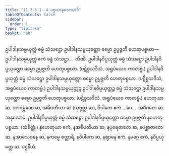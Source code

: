 ```yaml
---
title: "11.3.5.1--4 ပစ္စယာနုလောမာဒိ"
tableOfContents: false
sidebar:
  order: 1
type: "tipitaka"
basket: "ab"
---
```



<DynamicBreadcrumb />

<Division number="62">

<Paragraph number="3683">
ဥပါဒါနသမ္ပယုတ္တံ ဓမ္မံ သံသဋ္ဌော ဥပါဒါနသမ္ပယုတ္တော ဓမ္မော ဥပ္ပဇ္ဇတိ ဟေတုပစ္စယာ—  ဥပါဒါနသမ္ပယုတ္တံ ဧကံ ခန္ဓံ သံသဋ္ဌာ…  တီဏိ.
</Paragraph>

<Paragraph number="3684">
ဥပါဒါနဝိပ္ပယုတ္တံ ဓမ္မံ သံသဋ္ဌော ဥပါဒါနဝိပ္ပယုတ္တော ဓမ္မော ဥပ္ပဇ္ဇတိ ဟေတုပစ္စယာ. (ပဋိစ္စသဒိသံ, အရူပံယေဝ ကာတဗ္ဗံ.)
</Paragraph>

<Paragraph number="3685">
ဥပါဒါနဝိပ္ပယုတ္တံ ဓမ္မံ သံသဋ္ဌော ဥပါဒါနသမ္ပယုတ္တော ဓမ္မော ဥပ္ပဇ္ဇတိ ဟေတုပစ္စယာ. (ပဋိစ္စသဒိသံ, အရူပံယေဝ ကာတဗ္ဗံ.)
</Paragraph>

<Paragraph number="3686">
ဥပါဒါနသမ္ပယုတ္တဉ္စ ဥပါဒါနဝိပ္ပယုတ္တဉ္စ ဓမ္မံ သံသဋ္ဌော ဥပါဒါနသမ္ပယုတ္တော ဓမ္မော ဥပ္ပဇ္ဇတိ ဟေတုပစ္စယာ. (ပဋိစ္စသဒိသံ, အရူပံယေဝ ကာတဗ္ဗံ.)
</Paragraph>

<Paragraph number="3687">
ဟေတုယာ ဆ, အာရမ္မဏေ ဆ, အဓိပတိယာ ဆ (သဗ္ဗတ္ထ ဆ), ဝိပါကေ ဧကံ …ပေ…  အဝိဂတေ ဆ.

</Paragraph>
</Division>

<Paragraph number="3688" type="center">
အနုလောမံ.


</Paragraph>

<Paragraph number="3689">
ဥပါဒါနဝိပ္ပယုတ္တံ ဓမ္မံ သံသဋ္ဌော ဥပါဒါနဝိပ္ပယုတ္တော ဓမ္မော ဥပ္ပဇ္ဇတိ နဟေတုပစ္စယာ. (သံခိတ္တံ.)
</Paragraph>

<Paragraph number="3690">
နဟေတုယာ ဧကံ, နအဓိပတိယာ ဆ, နပုရေဇာတေ ဆ, နပစ္ဆာဇာတေ ဆ, နအာသေဝနေ ဆ, နကမ္မေ စတ္တာရိ, နဝိပါကေ ဆ, နဈာနေ ဧကံ, နမဂ္ဂေ ဧကံ, နဝိပ္ပယုတ္တေ ဆ.

</Paragraph>

<Paragraph number="3691" type="center">
ပစ္စနီယံ.
</Paragraph>